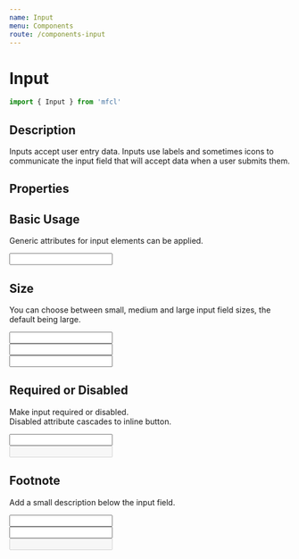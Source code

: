 ```yaml
---
name: Input
menu: Components
route: /components-input
---
```



# Input

```javascript
import { Input } from 'mfcl'
```

## Description

Inputs accept user entry data. Inputs use labels and sometimes icons to communicate the input field that will accept data when a user submits them.

## Properties

<Props of={Input} />

## Basic Usage

Generic attributes for input elements can be applied.

<Playground>
  <Input type="text" label="Default" name="name" />
</Playground>

## Size

You can choose between small, medium and large input field sizes, the default being large.

<Playground>
  <Input type="text" size="sm" label="sm" />
  <br />
  <Input type="text" size="md" label="md" />
  <br />
  <Input type="text" size="lg" label="lg" />
</Playground>

## Required or Disabled

Make input required or disabled.  
Disabled attribute cascades to inline button.

<Playground>
  <Input type="text" required label="requied" />
  <br />
  <Input type="text" disabled label="disabled" />
</Playground>

## Footnote

Add a small description below the input field.

<Playground>
  <Input inputMessage="This is an info message" label="info" />
  <br />
  <Input error inputMessage="This is an error message" label="error" />
  <br />
  <Input disabled error inputMessage="This is an disabled error message" label="disabled error" />
</Playground>
